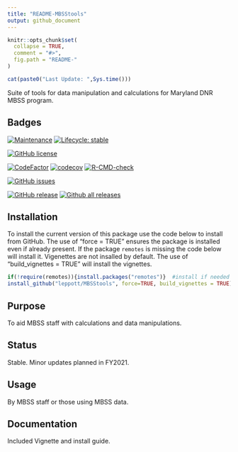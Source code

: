 ---
title: "README-MBSStools"
output: github_document
---

<!-- README.md is generated from README.Rmd. Please edit that file -->

```{r, echo = FALSE}
knitr::opts_chunk$set(
  collapse = TRUE,
  comment = "#>",
  fig.path = "README-"
)
```

```{r, echo = FALSE}
cat(paste0("Last Update: ",Sys.time()))
```
Suite of tools for data manipulation and calculations for Maryland DNR MBSS program.

Badges
-----------
[![Maintenance](https://img.shields.io/badge/Maintained%3F-yes-green.svg)](https://GitHub.com/leppott/MBSStools/graphs/commit-activity)
[![Lifecycle: stable](https://img.shields.io/badge/lifecycle-stable-brightgreen.svg)](https://www.tidyverse.org/lifecycle/#stable)

[![GitHub license](https://img.shields.io/github/license/leppott/MBSStools.svg)](https://github.com/leppott/MBSStools/blob/master/LICENSE)

[![CodeFactor](https://www.codefactor.io/repository/github/leppott/MBSStools/badge)](https://www.codefactor.io/repository/github/leppott/MBSStools)
[![codecov](https://codecov.io/gh/leppott/MBSStools/branch/master/graph/badge.svg)](https://codecov.io/gh/leppott/MBSStools)
[![R-CMD-check](https://github.com/leppott/MBSStools/workflows/R-CMD-check/badge.svg)](https://github.com/leppott/MBSStools/actions)

[![GitHub issues](https://img.shields.io/github/issues/leppott/MBSStools.svg)](https://GitHub.com/leppott/MBSStools/issues/)

[![GitHub release](https://img.shields.io/github/release/leppott/MBSStools.svg)](https://GitHub.com/leppott/MBSStools/releases/)
[![Github all releases](https://img.shields.io/github/downloads/leppott/MBSStools/total.svg)](https://GitHub.com/leppott/MBSStools/releases/)

Installation
------------
To install the current version of this package use the code below to install 
from GitHub. The use of “force = TRUE” ensures the package is installed even if 
already present. If the package `remotes` is missing the code below will install
it.  Vigenettes are not insalled by default.  The use of 
"build_vignettes = TRUE" will install the vignettes.
```{r, eval=FALSE}
if(!require(remotes)){install.packages("remotes")}  #install if needed
install_github("leppott/MBSStools", force=TRUE, build_vignettes = TRUE)
```

Purpose
------------
To aid MBSS staff with calculations and data manipulations.

Status
------------
Stable.  Minor updates planned in FY2021.

Usage
------------
By MBSS staff or those using MBSS data.

Documentation
------------
Included Vignette and install guide.
